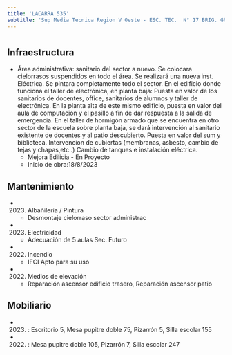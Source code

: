```yaml
---
title: 'LACARRA 535'
subtitle: 'Sup Media Tecnica Region V Oeste - ESC. TEC.  N° 17 BRIG. GRAL. CORNELIO SAAVEDRA - CAIYJ LACARRA'
---
```


#
## Infraestructura

* Área administrativa: sanitario del sector a nuevo. Se colocara cielorrasos suspendidos en todo el área. Se realizará una nueva inst. Eléctrica. Se pintara completamente todo el sector.
En el edificio donde funciona el taller de electrónica, en planta baja: 
Puesta en valor de los sanitarios de docentes, office, sanitarios de alumnos y taller de electrónica.
En la planta alta de este mismo edificio, puesta en valor del aula de computación y el pasillo a fin de dar respuesta a la salida de emergencia. 
En el taller de hormigón armado que se encuentra en otro sector de la escuela sobre planta baja, se dará intervención al sanitario existente de docentes y al patio descubierto.
Puesta en valor del sum y biblioteca.
Intervencion de cubiertas (membranas, asbesto, cambio de tejas y chapas,etc..)
Cambio de tanques e instalación eléctrica. 
    + Mejora Edilicia - En Proyecto 
    + Inicio de obra:18/8/2023 






## Mantenimiento

*  (2023) Albañileria / Pintura 
    + Desmontaje cielorraso sector administrac

*  (2023) Electricidad 
    + Adecuación de 5 aulas Sec. Futuro

*  (2022) Incendio 
    + IFCI Apto para su uso

*  (2022) Medios de elevación 
    + Reparación ascensor edificio trasero, Reparación ascensor patio





## Mobiliario

*  (2023) : Escritorio 5, Mesa pupitre doble 75, Pizarrón 5, Silla escolar 155 

*  (2022) : Mesa pupitre doble 105, Pizarrón 7, Silla escolar 247 



